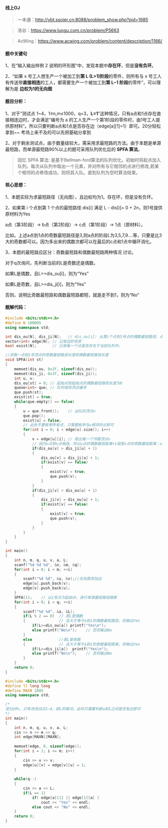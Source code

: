 #### 线上OJ

> 一本通：http://ybt.ssoier.cn:8088/problem_show.php?pid=1985

> 洛谷：https://www.luogu.com.cn/problem/P5663

> AcWing：https://www.acwing.com/problem/content/description/1166/

#### 题中关键句

1、在“输入输出样例 2 说明的环形图”中，发现本题中**存在环**，但是**没有负环**。

2、“如果 x 号工人想生产一个被加工到**第 L (L>1)阶段**的零件，则所有与 x 号工人有传送带**直接相连**的工人，都需要生产一个被加工到**第 L−1 阶段**的零件”，可以理解为是 **边权为1的无向图**

#### 题目分析：

1、对于“测试点 1~4，1≤n,m≤1000，q=3，**L=1**”这种情况，只有a点和1点存在直接相连边时，才会满足“编号为 a 的工人生产一个第1阶段的零件时，由1号工人提供原材料”。所以只要判断a点和1点是否存在边（edge[a][1]=1）即可。20分轻松拿到~~ 考场上来不及的可以先把基础分拿到

2、对于剩余测试点，由于数量级较大，需采用求最短路的方法。由于本题是单源最短路，而单源最短路90%以上的题可采用队列优化后的 **SPFA 算法**。

> 回忆 SPFA 算法:
> 是基于Bellman-ford算法的队列优化。初始时将起点加入队列。每次从队列中取出一个元素，并对所有与它相邻的点进行修改,若某个相邻的点修改成功，则将其入队。直到队列为空时算法结束。


#### 核心思想：

1、本题实际为求最短路径（无向图），且边权均为1。存在环，但是没有负环。

2、如果第 i 个点到第 1 个点的最短路径 dis[i] 满足 L - dis[i]= 0 + 2n，则1号提供原材料为Yes

a点（第3阶段）-> b点（第2阶段）-> c点（第1阶段）-> 1点（原材料）。

比如，上述a点到1点的奇数最短路径是3,则a点的阶段L为3,5,7,9....等，只要是比3大的奇数都可以。因为多出来的偶数次都可以在最后的c点和1点中循环消化。

3、本题的最短路应区分：奇数最短路和偶数最短路两种情况 讨论。

对于q次询问，先判断当前的L是奇数还是偶数。

如果L是偶数，且L>=dis_ou[i]，则为“Yes”

如果L是奇数，且L>=dis_ji[i]，则为“Yes”

否则，说明比奇数最短路和偶数最短路都短，就是走不到1，则为“No”

#### 题解代码：

```c++ filename="解法一 SPFA"
#include <bits/stdc++.h>
#define N 100005
using namespace std;

int dis_ou[N], dis_ji[N]; 	// dis_ou[i]: 从第i个点到1号点的偶数最短路径; dis_ji[i]: 从第i个点到1号点的奇数最短路径 
vector<int> edge[N]; // 记录边的信息 
bool exist[N];		 // 记录每一个点是否存在于当前队列中。 

//求每一点到1号顶点的奇数最短路径长度和偶数最短路径长度 
void SPFA(int st)
{
    memset(dis_ou, 0x3f, sizeof(dis_ou)); 
    memset(dis_ji, 0x3f, sizeof(dis_ji));
    int u, v;
    dis_ou[st] = 0;	// 起始点到起始点的偶数最短路径长度为0
    queue<int> que;	// 队列保存顶点编号
    que.push(st);
    exist[st] = true;
    while(que.empty() == false)
    {
        u = que.front();	// 出队的顶点u 
        que.pop();
        exist[u] = false;
        // 此处不要枚举所有点，只需要枚举与u相邻的点即可
        for(int i = 0; i < edge[u].size(); i++)  
        {
            v = edge[u][i];	// 取出每一个邻接顶点v 
            // 因为u点和v点相连，所以u点的偶数最短距离+1就是v点的奇数最短距离；u点的奇数最短距离+1就是v点的偶数最短距离      
            if(dis_ou[v] > dis_ji[u] + 1)
            {
                dis_ou[v] = dis_ji[u] + 1;
                if(exist[v] == false)
                {
                    exist[v] = true;
                    que.push(v);
                }
            }    
            if(dis_ji[v] > dis_ou[u] + 1)
            {
                dis_ji[v] = dis_ou[u] + 1;
                if(exist[v] == false)
                {
                    exist[v] = true;
                    que.push(v);
                }
            }    			
        }
    }
}

int main()
{
    int n, m, q, u, v, a, L;
    scanf("%d %d %d", &n, &m, &q);
    for(int i = 0; i < m; ++i)
    {
        scanf("%d %d", &u, &v);//无向图添加边 
        edge[u].push_back(v);
        edge[v].push_back(u);
    }
    SPFA(1);	// 以1号点为起始点，进行单源最短路径搜索 
    for(int i = 0; i < q; ++i)
    {
        scanf("%d %d", &a, &L);        
        if(L % 2 == 0)  // 若L是偶数
        {               // 且大于等于a到i的偶数最短路径，则输出Yes 
            if(L>=dis_ou[a]) printf("Yes\n"); 
            else printf("No\n");	// 否则输出No 
        }
        else            //若L是奇数 
        {               // 且大于等于a到i的奇数最短距离，则输出Yes 
            if(L>=dis_ji[a])  printf("Yes\n");
            else printf("No\n");    // 否则输出No 
        }
    }
    return 0;
}
```


```c++ filename="解法二 混分20%"
#include <bits/stdc++.h>
#define ll long long
#define MAXN 1005
using namespace std;

/*
混分20%，只考虑测试点1~4，即L的情况。此时只需要判断a和1之间是否有边即可 
*/ 
int main()
{
    int n, m, q, u, v, a, L;	
    cin >> n >> m >> q;
    int edge[MAXN][MAXN];
	
    memset(edge, 0, sizeof(edge));
    for(int i = 1; i <= m; i++)	
    {
        cin >> u >> v;
        edge[u][v] = edge[v][u] = 1;
    }
	
    while(q--)
    {
        cin >> a >> L;
        if(L == 1)
            if( edge[a][1] || edge[1][a] )	
                cout << "Yes" << endl;
            else cout << "No" << endl;
    }	
    return 0;
}
```